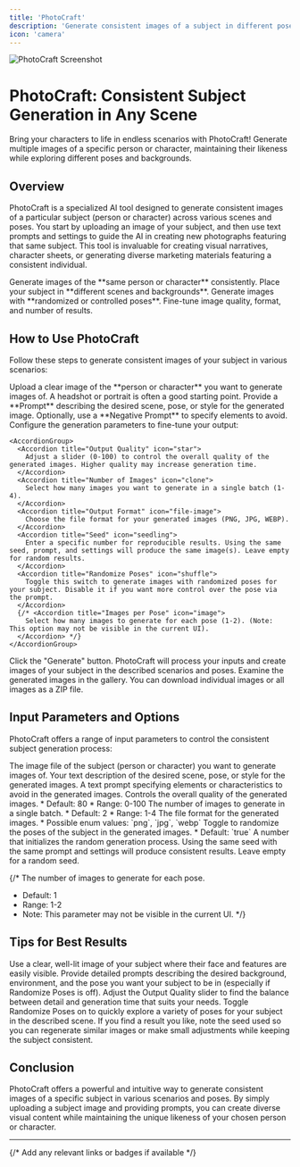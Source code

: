 ```yaml
---
title: 'PhotoCraft'
description: 'Generate consistent images of a subject in different poses and scenarios'
icon: 'camera'
---
```


<Frame>
  <img src="https://pixiomedia.nyc3.digitaloceanspaces.com/docs/Screenshot%202025-05-14%20164228.png" alt="PhotoCraft Screenshot" />
</Frame>

# PhotoCraft: Consistent Subject Generation in Any Scene

<Tip>
  Bring your characters to life in endless scenarios with PhotoCraft! Generate multiple images of a specific person or character, maintaining their likeness while exploring different poses and backgrounds.
</Tip>

## Overview

PhotoCraft is a specialized AI tool designed to generate consistent images of a particular subject (person or character) across various scenes and poses. You start by uploading an image of your subject, and then use text prompts and settings to guide the AI in creating new photographs featuring that same subject. This tool is invaluable for creating visual narratives, character sheets, or generating diverse marketing materials featuring a consistent individual.

<CardGroup cols={2}>
  <Card title="Consistent Subject" icon="user-check">
    Generate images of the **same person or character** consistently.
  </Card>
  <Card title="Diverse Scenarios" icon="image">
    Place your subject in **different scenes and backgrounds**.
  </Card>
  <Card title="Varied Poses" icon="person-walking">
    Generate images with **randomized or controlled poses**.
  </Card>
  <Card title="Customizable Output" icon="sliders">
    Fine-tune image quality, format, and number of results.
  </Card>
</CardGroup>

## How to Use PhotoCraft

Follow these steps to generate consistent images of your subject in various scenarios:

<Steps>
  <Step title="Upload Subject Image" icon="upload">
    Upload a clear image of the **person or character** you want to generate images of. A headshot or portrait is often a good starting point.
  </Step>

  <Step title="Enter Prompts" icon="keyboard">
    Provide a **Prompt** describing the desired scene, pose, or style for the generated image. Optionally, use a **Negative Prompt** to specify elements to avoid.
  </Step>

  <Step title="Adjust Settings" icon="sliders">
    Configure the generation parameters to fine-tune your output:
    
    <AccordionGroup>
      <Accordion title="Output Quality" icon="star">
        Adjust a slider (0-100) to control the overall quality of the generated images. Higher quality may increase generation time.
      </Accordion>
      <Accordion title="Number of Images" icon="clone">
        Select how many images you want to generate in a single batch (1-4).
      </Accordion>
      <Accordion title="Output Format" icon="file-image">
        Choose the file format for your generated images (PNG, JPG, WEBP).
      </Accordion>
      <Accordion title="Seed" icon="seedling">
        Enter a specific number for reproducible results. Using the same seed, prompt, and settings will produce the same image(s). Leave empty for random results.
      </Accordion>
      <Accordion title="Randomize Poses" icon="shuffle">
        Toggle this switch to generate images with randomized poses for your subject. Disable it if you want more control over the pose via the prompt.
      </Accordion>
      {/* <Accordion title="Images per Pose" icon="image">
        Select how many images to generate for each pose (1-2). (Note: This option may not be visible in the current UI).
      </Accordion> */}
    </AccordionGroup>
  </Step>

  <Step title="Generate Images" icon="play">
    Click the "Generate" button. PhotoCraft will process your inputs and create images of your subject in the described scenarios and poses.
  </Step>

  <Step title="Review and Download" icon="eye">
    Examine the generated images in the gallery. You can download individual images or all images as a ZIP file.
  </Step>
</Steps>

## Input Parameters and Options

PhotoCraft offers a range of input parameters to control the consistent subject generation process:

<ResponseField name="inputImage" type="file" required>
  The image file of the subject (person or character) you want to generate images of.
</ResponseField>

<ResponseField name="prompt" type="string" required>
  Your text description of the desired scene, pose, or style for the generated images.
</ResponseField>

<ResponseField name="negativePrompt" type="string">
  A text prompt specifying elements or characteristics to avoid in the generated images.
</ResponseField>

<ResponseField name="outputQuality" type="integer">
  Controls the overall quality of the generated images.
  *   Default: 80
  *   Range: 0-100
</ResponseField>

<ResponseField name="numberOfOutputs" type="integer">
  The number of images to generate in a single batch.
  *   Default: 2
  *   Range: 1-4
</ResponseField>

<ResponseField name="outputFormat" type="Enum" required>
  The file format for the generated images.
  *   Possible enum values: `png`, `jpg`, `webp`
</ResponseField>

<ResponseField name="randomizePoses" type="boolean">
  Toggle to randomize the poses of the subject in the generated images.
  *   Default: `true`
</ResponseField>

<ResponseField name="seed" type="integer">
  A number that initializes the random generation process. Using the same seed with the same prompt and settings will produce consistent results. Leave empty for a random seed.
</ResponseField>

{/* <ResponseField name="imagesPerPose" type="integer">
  The number of images to generate for each pose.
  *   Default: 1
  *   Range: 1-2
  *   Note: This parameter may not be visible in the current UI.
</ResponseField> */}


## Tips for Best Results

<CardGroup cols={2}>
  <Card title="Clear Subject Image" icon="user">
    Use a clear, well-lit image of your subject where their face and features are easily visible.
  </Card>
  <Card title="Describe the Scene & Pose" icon="keyboard">
    Provide detailed prompts describing the desired background, environment, and the pose you want your subject to be in (especially if Randomize Poses is off).
  </Card>
  <Card title="Experiment with Quality" icon="sliders">
    Adjust the Output Quality slider to find the balance between detail and generation time that suits your needs.
  </Card>
  <Card title="Utilize Randomize Poses" icon="shuffle">
    Toggle Randomize Poses on to quickly explore a variety of poses for your subject in the described scene.
  </Card>
   <Card title="Use Seed for Consistency" icon="seedling">
    If you find a result you like, note the seed used so you can regenerate similar images or make small adjustments while keeping the subject consistent.
  </Card>
</CardGroup>

## Conclusion

PhotoCraft offers a powerful and intuitive way to generate consistent images of a specific subject in various scenarios and poses. By simply uploading a subject image and providing prompts, you can create diverse visual content while maintaining the unique likeness of your chosen person or character.

---

{/* Add any relevant links or badges if available */}
